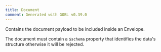 ```yaml
---
title: Document
comment: Generated with GOBL v0.39.0
---
```


Contains the document payload to be included inside an Envelope.

The document must contain a `$schema` property that identifies
the data's structure otherwise it will be rejected.

